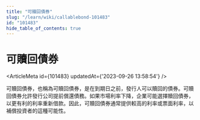```yaml
---
title: "可贖回債券"
slug: "/learn/wiki/callablebond-101483"
id: "101483"
hide_table_of_contents: true
---
```



# 可贖回債券

<ArticleMeta id={101483} updatedAt={'2023-09-26 13:58:54'} />
<div className='border-solid border-b border-t-0 my-4 border-[var(--ifm-color-gray-300)]' />

可贖回債券，也稱為可贖回債券，是在到期日之前，發行人可以贖回的債券。可贖回債券允許發行公司提前償還債務。如果市場利率下降，企業可能選擇贖回債券，以更有利的利率重新借款。因此，可贖回債券通常提供較高的利率或票面利率，以補償投資者的這種可能性。
